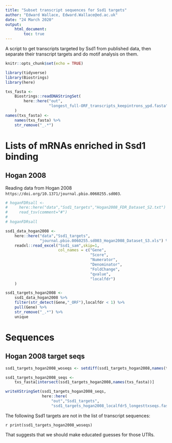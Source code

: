 ```yaml
---
title: "Subset transcript sequences for Ssd1 targets"
author: "Edward Wallace, Edward.Wallace@ed.ac.uk"
date: "24 March 2020"
output: 
    html_document:
        toc: true
---
```


A script to get transcripts targeted by Ssd1 from published data, then separate their transcript targets and do motif analysis on them.


```r
knitr::opts_chunk$set(echo = TRUE)

library(tidyverse)
library(Biostrings)
library(here)
```

```r
txs_fasta <- 
    Biostrings::readDNAStringSet(
        here::here("out",
                   "longest_full-ORF_transcripts_keepintrons_ypd.fasta")
    )
names(txs_fasta) <- 
    names(txs_fasta) %>% 
    str_remove("_.*") 
```


# Lists of mRNAs enriched in Ssd1 binding

## Hogan 2008

Reading data from Hogan 2008 `https://doi.org/10.1371/journal.pbio.0060255.sd003`.

```r
# hoganFDRsall <- 
#     here::here("data","Ssd1_targets","Hogan2008_FDR_Dataset_S2.txt") %>%
#     read_tsv(comment="#")
# 
# hoganFDRsall

ssd1_data_hogan2008 <-
    here::here("data","Ssd1_targets",
               "journal.pbio.0060255.sd003_Hogan2008_Dataset_S3.xls") %>%
    readxl::read_excel("Ssd1_sam",skip=1,
                       col_names = c("Gene",
                                     "Score",
                                     "Numerator",
                                     "Denominator",
                                     "FoldChange",
                                     "qvalue",
                                     "localfdr")
    )

ssd1_targets_hogan2008 <- 
    ssd1_data_hogan2008 %>%
    filter(str_detect(Gene,"_ORF"),localfdr < 1) %>%
    pull(Gene) %>%
    str_remove("_.*") %>%
    unique
```

# Sequences

## Hogan 2008 target seqs

```r
ssd1_targets_hogan2008_woseqs <- setdiff(ssd1_targets_hogan2008,names(txs_fasta))

ssd1_targets_hogan2008_seqs <-
    txs_fasta[intersect(ssd1_targets_hogan2008,names(txs_fasta))]

writeXStringSet(ssd1_targets_hogan2008_seqs,
                here::here(
                    "out","Ssd1_targets",
                    "ssd1_targets_hogan2008_localfdr5_longesttxseqs.fasta"))
```

The following Ssd1 targets are not in the list of transcript sequences:

`r print(ssd1_targets_hogan2008_woseqs)`

That suggests that we should make educated guesses for those UTRs.

